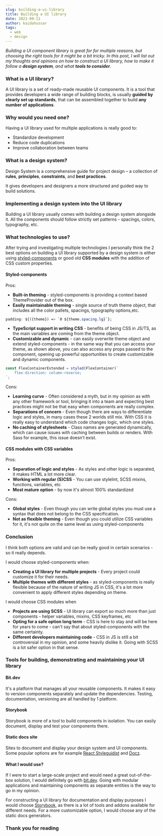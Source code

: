 ```yaml
---
slug: building-a-ui-library
title: Building a UI library
date: 2021-09-11
author: kaidohussar
tags:
  - web
  - design
---
```


<em>
    Building a UI component library is great for for multiple reasons, but choosing the right tools for it might be a bit tricky.
</em>

<em>
    In this post, I will list out my thoughts and opinions on how to construct a UI library, how to make it follow a <b>design system</b>, and what <b>tools to consider</b>.
</em>

### What is a UI library?

A UI library is a set of ready-made reusable UI components.
It is a tool that provides developers a wide range of building blocks, is usually <b>guided by clearly set up standards</b>, that can be assembled together to build <b>any number of applications</b>.

### Why would you need one?
Having a UI library used for multiple applications is really good to:

- Standardize development
- Reduce code duplications
- Improve collaboration between teams

### What is a design system?
Design System is a comprehensive guide for project design – a collection of **rules**, **principles**, **constraints**, and **best practices**.

It gives developers and designers a more structured and guided way to build solutions.

### Implementing a design system into the UI library
Building a UI library usually comes with building a design system alongside it.
All the components should follow strictly set patterns - spacings, colors, typography, etc.

### What technologies to use?
After trying and investigating multiple technologies I personally think the 2 best options on building a UI library supported by a design system is
either using [styled-components](https://styled-components.com/)
or good old <b>CSS modules</b> with the addition of CSS custom properties.

#### Styled-components

Pros:
- **Built-in theming** - styled-components is providing a context based ThemeProvider out of the box.
- **Easily maintainable theming** - single source of truth theme object, that includes all the color pallets, spacings, typography options,etc.
```css
padding: ${({theme}) => `0 ${theme.spacing.lg}`};
```
- **TypeScript support in writing CSS** - benefits of being CSS in JS/TS, as the main variables are coming from the theme object.
- **Customizable and dynamic** - can easily overwrite theme object and extend styled-components - in the same way that you can access your theme, as shown above, you can also access any
props passed to the component, opening up powerful opportunities to create customizable and dynamic components.
```typescript
const FlexContainerExtended = styled(FlexContainer)`
    flex-direction: column-reverse;
`;
```

Cons:
* **Learning curve** - Often considered a myth, but in my opinion as with any other framework or tool, bringing it into a team and expecting best practices might not be that easy when components are really complex.
* **Separations of concern** - Even though there are ways to differentiate logic and styles, in many cases these 2 worlds still mix. With CSS it is really easy to understand which code changes logic, which one styles.
* **No caching of stylesheets** - Class names are generated dynamically, which can cause issues with caching between builds or renders. With Sass for example, this issue doesn’t exist.

#### CSS modules with CSS variables

Pros:
- **Separation of logic and styles** - As styles and other logic is separated, it makes HTML a lot more clear.
- **Working with regular (S)CSS** - You can use stylelint, SCSS mixins, functions, variables, etc
- **Most mature option** - by now it's almost 100% standardized

Cons:
- **Global styles** - Even though you can write global styles you must use a syntax that does not belong to the CSS specification.
- **Not as flexible theming** - Even though you could utilize CSS variables for it, it's not quite on the same level as using styled-components

### Conclusion

I think both options are valid and can be really good in certain scenarios - so it really depends.

I would choose styled-components when:
- **Creating a UI library for multiple projects** - Every project could customize it for their needs.
- **Multiple themes with different styles** - as styled-components is really flexible because of the nature of writing JS in CSS, it's a lot more convenient to apply different styles depending on theme.

I would choose CSS modules when
- **Projects are using SCSS** - UI library can export so much more than just components - helper variables, mixins, CSS keyframes, etc
- **Opting for a safe option long term** - CSS is here to stay and will be here for years to come - can't say that about styled-components with the same certainty.
- **Different developers maintaining code** - CSS in JS is still a bit controversial in my opinion, and some heavily dislike it. Going with SCSS is a lot safer option in that sense.

### Tools for building, demonstrating and maintaining your UI library

#### Bit.dev
It's a platform that manages all your reusable components. It makes it easy to version components separately and update the dependencies. Testing, documentation, versioning are all handled by 1 platform.

#### Storybook
Storybook is more of a tool to build components in isolation. You can easily document, display and test your components there.

#### Static docs site
Sites to document and display your design system and UI components. Some popular options are for example [React Styleguidist](https://github.com/styleguidist/react-styleguidist) and [Docz](https://www.docz.site/).

#### What I would use?
If I were to start a large-scale project and would need a great out-of-the-box solution, I would definitely go with [bit.dev](https://bit.dev/). Going with modular applications and maintaining components as separate entities is the way to go in my opinion.

For constructing a UI library for documentation and display purposes I would choose [Storybook](https://storybook.js.org/), as there is a lot of tools and addons available for different needs.
For a more customizable option, I would choose any of the static docs generators.

### Thank you for reading

